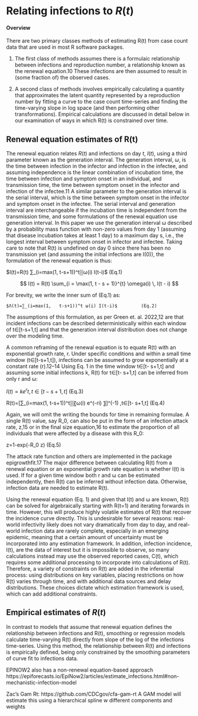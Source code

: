 # Relating infections to $R(t)$ { .unnumbered}

#### Overview

There are two primary classes methods of estimating R(t) from case count data that are used in most R software packages. 

(1) The first class of methods assumes there is a formulaic relationship between infections and reproduction number, a relationship known as the renewal equation.10  These infections are then assumed to result in (some fraction of) the observed cases. 

(2) A second class of methods involves empirically calculating a quantity that approximates the latent quantity represented by a reproduction number by fitting a curve to the case count time-series and finding the time-varying slope in log space (and then performing other transformations). Empirical calculations are discussed in detail below in our examination of ways in which R(t) is constrained over time.

## Renewal equation estimates of R(t)

The renewal equation relates $R(t)$ and infections on day $t$, $I(t)$, using a third parameter known as the generation interval. The generation interval, $ω$, is the time between infection in the infector and infection in the infectee, and assuming independence is the linear combination of incubation time, the time between infection and symptom onset in an individual, and transmission time, the time between symptom onset in the infector and infection of the infectee.11 A similar parameter to the generation interval is the serial interval, which is the time between symptom onset in the infector and symptom onset in the infectee. The serial interval and generation interval are interchangeable if the incubation time is independent from the transmission time, and some formulations of the renewal equation use generation interval. In this paper we use the generation interval ω described by a probability mass function with non-zero values from day 1 (assuming that disease incubation takes at least 1 day) to a maximum day s, i.e., the longest interval between symptom onset in infector and infectee. Taking care to note that R(t) is undefined on day 0 since there has been no transmission yet (and assuming the initial infections are I(0)), the formulation of the renewal equation is thus:

$I(t)=R(t) ∑_(i=max⁡(1,   t-s+1))^t▒ω(i) I(t-i)$ 		(Eq.1)

$$
I(t) = R(t) \sum_{i = \max(1, t - s + 1)}^{t} \omega(i) \, I(t - i)
$$

For brevity, we write the inner sum of (Eq.1) as:

	$Λ(t)=∑_(i=max⁡(1,   t-s+1))^t ω(i) I(t-i)$			(Eq.2)	
	
The assumptions of this formulation, as per Green et. al. 2022,12 are that incident infections can be described deterministically within each window of t∈[t-s+1,t] and that the generation interval distribution does not change over the modeling time. 

A common reframing of the renewal equation is to equate R(t) with an exponential growth rate, r. Under specific conditions and within a small time window (t∈[t-s+1,t]), infections can be assumed to grow exponentially at a constant rate (r).12–14 Using Eq. 1 in the time window t∈[t- s+1,t] and assuming some initial infections k, R(t) for t∈[t- s+1,t]  can be inferred from only r and ω:

$I(t)=ke^rt,t∈[t-s+1,t]$				(Eq.3)

R(t)=[∑_(i=max⁡(1,   t-s+1))^t▒〖ω(i)  e^(-ri) 〗]^(-1)  ,t∈[t- s+1,t]	       	(Eq.4)

Again, we will omit the writing the bounds for time in remaining formulae. A single R(t) value, say R_0, can also be put in the form of an infection attack rate, z,15 or in the final size equation,16 to estimate the proportion of all individuals that were affected by a disease with this R_0:  

z=1-exp⁡(-R_0  z)       				(Eq.5)

The attack rate function and others are implemented in the package epigrowthfit.17 The major difference between calculating R(t) from a renewal equation or an exponential growth rate equation is whether I(t) is used. If for a given time window both r and ω can be estimated independently, then R(t) can be inferred without infection data. Otherwise, infection data are needed to estimate R(t). 

Using the renewal equation (Eq. 1) and given that I(t) and ω are known, R(t) can be solved for algebraically starting with R(t=1) and iterating forwards in time. However, this will produce highly volatile estimates of R(t) that recover the incidence curve directly. This is undesirable for several reasons: real-world infectivity likely does not vary dramatically from day to day, and real-world infection data are rarely complete, especially in an emerging epidemic, meaning that a certain amount of uncertainty must be incorporated into any estimation framework. In addition, infection incidence, I(t), are the data of interest but it is impossible to observe, so many calculations instead may use the observed reported cases, C(t), which requires some additional processing to incorporate into calculations of R(t). Therefore, a variety of constraints on R(t) are added in the inferential process: using distributions on key variables, placing restrictions on how  R(t) varies through time, and with additional data sources and delay distributions. These choices dictate which estimation framework is used, which can add additional constraints.

## Empirical estimates of $R(t)$

In contrast to models that assume that renewal equation defines the relationship between infections and R(t), smoothing or regression models calculate time-varying R(t) directly from slope of the log of the infections time-series.  Using this method, the relationship between R(t) and infections is empirically defined, being only constrained by the smoothing parameters of curve fit to infections data. 

EPINOW2 also has a non-renewal equation-based approach
https://epiforecasts.io/EpiNow2/articles/estimate_infections.html#non-mechanistic-infection-model 

Zac’s Gam Rt: https://github.com/CDCgov/cfa-gam-rt 
A GAM model will estimate this using a hierarchical spline w different components and weights

